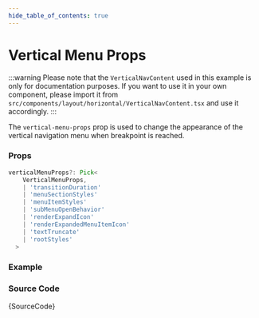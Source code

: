 ```yaml
---
hide_table_of_contents: true
---
```



# Vertical Menu Props

:::warning
Please note that the `VerticalNavContent` used in this example is only for documentation purposes. If you want to use it in your own component, please import it from `src/components/layout/horizontal/VerticalNavContent.tsx` and use it accordingly.
:::

The `vertical-menu-props` prop is used to change the appearance of the vertical navigation menu when breakpoint is reached.

### Props

```ts noCopy
verticalMenuProps?: Pick<
    VerticalMenuProps,
    | 'transitionDuration'
    | 'menuSectionStyles'
    | 'menuItemStyles'
    | 'subMenuOpenBehavior'
    | 'renderExpandIcon'
    | 'renderExpandedMenuItemIcon'
    | 'textTruncate'
    | 'rootStyles'
  >
```

### Example

<IframeWindow url='https://demos.themeselection.com/materio-mui-react-nextjs-admin-template/demo-1/en/menu-examples/horizontal-menu/menu/vertical-menu-props' />

### Source Code

<TsToJsCodeSnippet>{SourceCode}</TsToJsCodeSnippet>

